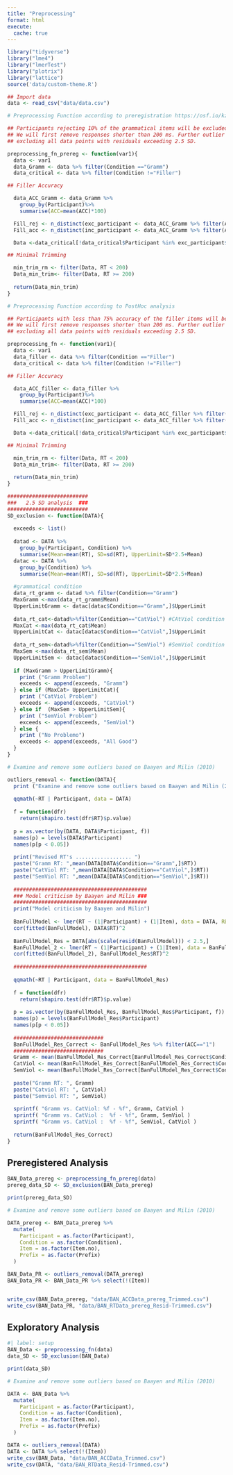 ```yaml
---
title: "Preprocessing"
format: html
execute: 
  cache: true
---
```


```r
library("tidyverse")
library("lme4")
library("lmerTest")
library("plotrix")
library("lattice")
source('data/custom-theme.R')
```

```r
## Import data
data <- read_csv("data/data.csv")
```

```r
# Preprocessing Function according to preregistration https://osf.io/kz26a

## Participants rejecting 10% of the grammatical items will be excluded from analysis. 
## We will first remove responses shorter than 200 ms. Further outlier removal will be performed following Baayen and Millin (2010), by fitting a simple mixed model with only random effects and 
## excluding all data points with residuals exceeding 2.5 SD.

preprocessing_fn_prereg <- function(var1){
  data <- var1
  data_Gramm <- data %>% filter(Condition =="Gramm")
  data_critical <- data %>% filter(Condition !="Filler")

## Filler Accuracy

  data_ACC_Gramm <- data_Gramm %>%
    group_by(Participant)%>%
    summarise(ACC=mean(ACC)*100)

  Fill_rej <- n_distinct(exc_participant <- data_ACC_Gramm %>% filter(ACC < 90))
  Fill_acc <- n_distinct(inc_participant <- data_ACC_Gramm %>% filter(ACC >= 90))

  Data <-data_critical[!data_critical$Participant %in% exc_participant$Participant,]

## Minimal Trimming

  min_trim_rm <- filter(Data, RT < 200)
  Data_min_trim<- filter(Data, RT >= 200)
  
  return(Data_min_trim)
}
```

```r
# Preprocessing Function according to PostHoc analysis

## Participants with less than 75% accuracy of the filler items will be excluded from analysis. 
## We will first remove responses shorter than 200 ms. Further outlier removal will be performed following Baayen and Millin (2010), by fitting a simple mixed model with only random effects and 
## excluding all data points with residuals exceeding 2.5 SD.

preprocessing_fn <- function(var1){
  data <- var1
  data_filler <- data %>% filter(Condition =="Filler")
  data_critical <- data %>% filter(Condition !="Filler")

## Filler Accuracy

  data_ACC_filler <- data_filler %>%
    group_by(Participant)%>%
    summarise(ACC=mean(ACC)*100)

  Fill_rej <- n_distinct(exc_participant <- data_ACC_filler %>% filter(ACC <75))
  Fill_acc <- n_distinct(inc_participant <- data_ACC_filler %>% filter(ACC >=75))

  Data <-data_critical[!data_critical$Participant %in% exc_participant$Participant,]

## Minimal Trimming

  min_trim_rm <- filter(Data, RT < 200)
  Data_min_trim<- filter(Data, RT >= 200)
  
  return(Data_min_trim)
}
```

```r
##########################
###   2.5 SD analysis  ###
##########################
SD_exclusion <- function(DATA){
  
  exceeds <- list()
  
  datad <- DATA %>%
    group_by(Participant, Condition) %>%
    summarise(Mean=mean(RT), SD=sd(RT), UpperLimit=SD*2.5+Mean)
  datac <- DATA %>% 
    group_by(Condition) %>% 
    summarise(Mean=mean(RT), SD=sd(RT), UpperLimit=SD*2.5+Mean)
  
  #grammatical condition
  data_rt_gramm <- datad %>% filter(Condition=="Gramm")
  MaxGramm <-max(data_rt_gramm$Mean)
  UpperLimitGramm <- datac[datac$Condition=="Gramm",]$UpperLimit
  
  data_rt_cat<-datad%>%filter(Condition=="CatViol") #CAtViol condition
  MaxCat <-max(data_rt_cat$Mean)
  UpperLimitCat <- datac[datac$Condition=="CatViol",]$UpperLimit
  
  data_rt_sem<-datad%>%filter(Condition=="SemViol") #SemViol condition
  MaxSem <-max(data_rt_sem$Mean)
  UpperLimitSem <- datac[datac$Condition=="SemViol",]$UpperLimit
  
  if (MaxGramm > UpperLimitGramm){
    print ("Gramm Problem")
    exceeds <- append(exceeds, "Gramm")
  } else if (MaxCat> UpperLimitCat){
    print ("CatViol Problem")
    exceeds <- append(exceeds, "CatViol")
  } else if  (MaxSem > UpperLimitSem){
    print ("SemViol Problem")
    exceeds <- append(exceeds, "SemViol")
  } else {
    print ("No Problemo")
    exceeds <- append(exceeds, "All Good")
  }  
}
```

```r
# Examine and remove some outliers based on Baayen and Milin (2010)

outliers_removal <- function(DATA){
  print ("Examine and remove some outliers based on Baayen and Milin (2010)")
  
  qqmath(~RT | Participant, data = DATA)
  
  f = function(dfr)
    return(shapiro.test(dfr$RT)$p.value)
  
  p = as.vector(by(DATA, DATA$Participant, f))
  names(p) = levels(DATA$Participant)
  names(p[p < 0.05])
  
  print("Revised RT's .................. ")
  paste("Gramm RT: ",mean(DATA[DATA$Condition=="Gramm",]$RT))
  paste("CatViol RT: ",mean(DATA[DATA$Condition=="CatViol",]$RT))
  paste("SemViol RT: ",mean(DATA[DATA$Condition=="SemViol",]$RT))
  
  ###########################################
  ### Model criticism by Baayen and Milin ###
  ###########################################
  print("Model criticism by Baayen and Milin")
  
  BanFullModel <- lmer(RT ~ (1|Participant) + (1|Item), data = DATA, REML = F)
  cor(fitted(BanFullModel), DATA$RT)^2
  
  BanFullModel_Res = DATA[abs(scale(resid(BanFullModel))) < 2.5,]
  BanFullModel_2 <- lmer(RT ~ (1|Participant) + (1|Item), data = BanFullModel_Res, REML = F)
  cor(fitted(BanFullModel_2), BanFullModel_Res$RT)^2
  
  ###########################################
  
  qqmath(~RT | Participant, data = BanFullModel_Res)
  
  f = function(dfr)
    return(shapiro.test(dfr$RT)$p.value)
  
  p = as.vector(by(BanFullModel_Res, BanFullModel_Res$Participant, f))
  names(p) = levels(BanFullModel_Res$Participant)
  names(p[p < 0.05])
  
  #############################
  BanFullModel_Res_Correct <- BanFullModel_Res %>% filter(ACC=="1")
  #############################
  Gramm <- mean(BanFullModel_Res_Correct[BanFullModel_Res_Correct$Condition=="Gramm",]$RT)
  CatViol <- mean(BanFullModel_Res_Correct[BanFullModel_Res_Correct$Condition=="CatViol",]$RT)
  SemViol <- mean(BanFullModel_Res_Correct[BanFullModel_Res_Correct$Condition=="SemViol",]$RT)
  
  paste("Gramm RT: ", Gramm)
  paste("Catviol RT: ", CatViol)
  paste("Semviol RT: ", SemViol)
  
  sprintf( "Gramm vs. CatViol: %f - %f", Gramm, CatViol )
  sprintf( "Gramm vs. CatViol :  %f - %f", Gramm, SemViol )
  sprintf( "Gramm vs. CatViol :  %f - %f", SemViol, CatViol )
  
  return(BanFullModel_Res_Correct)
}
```

## Preregistered Analysis

```r
BAN_Data_prereg <- preprocessing_fn_prereg(data)
prereg_data_SD <- SD_exclusion(BAN_Data_prereg)

print(prereg_data_SD)

# Examine and remove some outliers based on Baayen and Milin (2010)

DATA_prereg <- BAN_Data_prereg %>% 
  mutate(
    Participant = as.factor(Participant),
    Condition = as.factor(Condition),
    Item = as.factor(Item.no),
    Prefix = as.factor(Prefix)
  )

BAN_Data_PR <- outliers_removal(DATA_prereg)
BAN_Data_PR <- BAN_Data_PR %>% select(!(Item))


write_csv(BAN_Data_prereg, "data/BAN_ACCData_prereg_Trimmed.csv")
write_csv(BAN_Data_PR, "data/BAN_RTData_prereg_Resid-Trimmed.csv")

```

## Exploratory Analysis

```r
#| label: setup
BAN_Data <- preprocessing_fn(data)
data_SD <- SD_exclusion(BAN_Data)

print(data_SD)

# Examine and remove some outliers based on Baayen and Milin (2010)

DATA <- BAN_Data %>% 
  mutate(
    Participant = as.factor(Participant),
    Condition = as.factor(Condition),
    Item = as.factor(Item.no),
    Prefix = as.factor(Prefix)
  )

DATA <- outliers_removal(DATA)
DATA <- DATA %>% select(!(Item))
write_csv(BAN_Data, "data/BAN_ACCData_Trimmed.csv")
write_csv(DATA, "data/BAN_RTData_Resid-Trimmed.csv")

```
